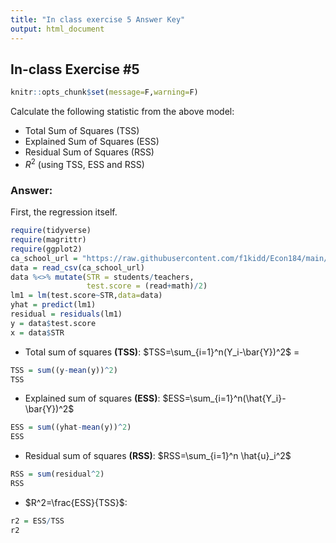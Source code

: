 ```yaml
---
title: "In class exercise 5 Answer Key"
output: html_document
---
```


## In-class Exercise #5

```r
knitr::opts_chunk$set(message=F,warning=F)
```

Calculate the following statistic from the above model:

* Total Sum of Squares (TSS)
* Explained Sum of Squares (ESS)
* Residual Sum of Squares (RSS)
* $R^2$ (using TSS, ESS and RSS)

### Answer:

First, the regression itself. 
```r
require(tidyverse)
require(magrittr)
require(ggplot2)
ca_school_url = "https://raw.githubusercontent.com/f1kidd/Econ184/main/Data/CASchools.csv"
data = read_csv(ca_school_url)
data %<>% mutate(STR = students/teachers,
                 test.score = (read+math)/2)
lm1 = lm(test.score~STR,data=data)
yhat = predict(lm1)
residual = residuals(lm1)
y = data$test.score
x = data$STR
```

* Total sum of squares **(TSS)**: $TSS=\sum_{i=1}^n(Y_i-\bar{Y})^2$ = 
```r
TSS = sum((y-mean(y))^2)
TSS
```

* Explained sum of squares **(ESS)**: $ESS=\sum_{i=1}^n(\hat{Y_i}-\bar{Y})^2$
```r
ESS = sum((yhat-mean(y))^2)
ESS
```

* Residual sum of squares **(RSS)**: $RSS=\sum_{i=1}^n \hat{u}_i^2$
```r
RSS = sum(residual^2)
RSS
```

* $R^2=\frac{ESS}{TSS}$:
```r
r2 = ESS/TSS
r2
```
